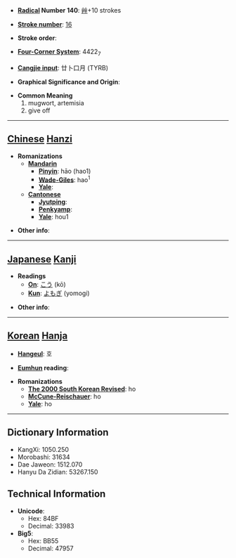 * '''[[Wiktionary:Chinese radical index| Radical]] Number 140''': [[Wiktionary:Chinese radical index 艸|艸]]+10 strokes

* '''[[Wiktionary:Chinese total strokes index|Stroke number]]''': [[Wiktionary:Chinese total strokes index 16|16]]

* '''Stroke order''': 

* '''[[Wiktionary:Chinese four corner index|Four-Corner System]]''': 4422<sub>7</sub>

* '''[[Wiktionary:Chinese Cangjie index|Cangjie input]]''': 廿卜口月 (TYRB)

* '''Graphical Significance and Origin''': 

* '''Common Meaning'''
*#mugwort, artemisia
*# give off


----

== [[Chinese]] [[Hanzi]] ==

* '''Romanizations'''
** '''[[Mandarin]]'''
*** '''[[Pinyin]]''': hāo (hao1)
*** '''[[Wade-Giles]]''': hao<sup>1</sup>
*** '''[[Yale]]''': 
** '''[[Cantonese]]'''
*** '''[[Jyutping]]''':
*** '''[[Penkyamp]]''': 
*** '''[[Yale]]''': hou1

* '''Other info''': 

----

== [[Japanese]] [[Kanji]] ==

* '''Readings'''
** '''[[On]]''': [[こう]] (kō)
** '''[[Kun]]''': [[よもぎ]] (yomogi)

* '''Other info''':  

----

== [[Korean]] [[Hanja]] ==

* '''[[Hangeul]]''': 호

* '''[[Eumhun]] reading''': 

* '''Romanizations'''
** '''[[The 2000 South Korean Revised Romanization|The 2000 South Korean Revised]]''': ho
** '''[[McCune-Reischauer]]''': ho
** '''[[Yale]]''': ho

----

== Dictionary Information ==

* KangXi: 1050.250
* Morobashi: 31634
* Dae Jaweon: 1512.070
* Hanyu Da Zidian: 53267.150

== Technical Information ==

* '''Unicode''':
** Hex: 84BF
** Decimal: 33983
* '''Big5''':
** Hex: BB55
** Decimal: 47957